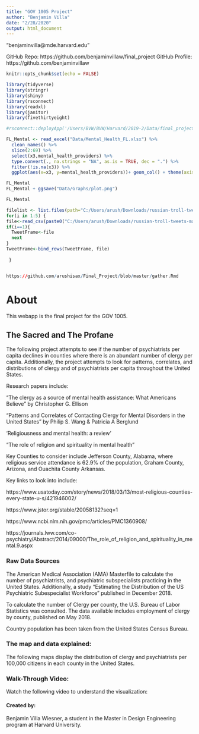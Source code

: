 ```yaml
---
title: "GOV 1005 Project"
author: "Benjamin Villa"
date: "2/28/2020"
output: html_document
---
```


"benjaminvilla@mde.harvard.edu"

GitHub Repo: https://github.com/benjaminvillaw/final_project
GitHub Profile: https://github.com/benjaminvillaw

```r
knitr::opts_chunk$set(echo = FALSE)

library(tidyverse)
library(stringr)
library(shiny)
library(rsconnect)
library(readxl)
library(janitor)
library(fivethirtyeight)

#rsconnect::deployApp('/Users/BVW/BVW/Harvard/2019-2/Data/final_project/final_project/')

```


```r

FL_Mental <- read_excel("Data/Mental_Health_FL.xlsx") %>% 
  clean_names() %>% 
  slice(2:69) %>% 
  select(x3,mental_health_providers) %>% 
  type.convert(., na.strings = "NA", as.is = TRUE, dec = ".") %>% 
  filter(!is.na(x3)) %>%
  ggplot(aes(x=x3, y=mental_health_providers))+ geom_col() + theme(axis.text.x = element_text(angle = 90))

FL_Mental
FL_Mental + ggsave("Data/Graphs/plot.png")

```


```r

FL_Mental

filelist <- list.files(path="C:/Users/arush/Downloads/russian-troll-tweets-master/russian-troll-tweets-master", pattern="*.csv")
for(i in 1:5) {
file<-read_csv(paste0("C:/Users/arush/Downloads/russian-troll-tweets-master/russian-troll-tweets-master/", filelist[i]))
if(i==1){
  TweetFrame<-file
  next
}
TweetFrame<-bind_rows(TweetFrame, file)
 
 }


https://github.com/arushisax/Final_Project/blob/master/gather.Rmd

```



# About

This webapp is the final project for the GOV 1005. 

## The Sacred and The Profane 

The following project attempts to see if the number of psychiatrists per capita declines in counties where there is an abundant number of clergy per capita. Additionally, the project attempts to look for patterns, correlates, and distributions of clergy and of psychiatrists per capita throughout the United States. 

Research papers include:

“The clergy as a source of mental health assistance: What Americans Believe” by Christopher G. Ellison

“Patterns and Correlates of Contacting Clergy for Mental Disorders in the United States” by Philip S. Wang & Patricia A Berglund

‘Religiousness and mental health: a review’

“The role of religion and spirituality in mental health”

Key Counties to consider include Jefferson County, Alabama, where religious service attendance is 62.9% of the population, Graham County, Arizona, and Ouachita County Arkansas. 

Key links to look into include:

https://www.usatoday.com/story/news/2018/03/13/most-religious-counties-every-state-u-s/421946002/

https://www.jstor.org/stable/20058132?seq=1

https://www.ncbi.nlm.nih.gov/pmc/articles/PMC1360908/

https://journals.lww.com/co-psychiatry/Abstract/2014/09000/The_role_of_religion_and_spirituality_in_mental.9.aspx


### Raw Data Sources

The American Medical Association (AMA) Masterfile to calculate the number of psychiatrists, and psychiatric subspecialists practicing in the United States. Additionally, a study "Estimating the Distribution of the US Psychiatric Subespecialist Workforce" published in December 2018.

To calculate the number of Clergy per county, the U.S. Bureau of Labor Statistics was consulted. The data available includes employment of clergy by county, published on May 2018.

Country population has been taken from the United States Census Bureau.


### The map and data explained:
The following maps display the distribution of clergy and psychiatrists per 100,000 citizens in each county in the United States. 


### Walk-Through Video:

Watch the following video to understand the visualization:


#### Created by:
Benjamin Villa Wiesner, a student in the Master in Design Engineering program at Harvard University. 


